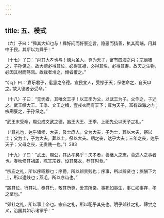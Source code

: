 ```yaml
---
---
---
```

title: 五、模式
---




（六）子曰：“舜其大知也与！舜好问而好察迩言，隐恶而扬善，执其两端，用其中于民。其斯以为舜乎！”

（十七）子曰：“舜其大孝也与！德为圣人，尊为天子，富有四海之内；宗廟饔之，子孙保之。故大德必得其位，必得其禄，必得其名，必得其寿。故天之生物，必因其材而笃焉。故栽者培之，倾者覆之。”

“《诗》曰：‘嘉乐君子，寭寭之令德。宜民宜人，受禄于天；保佑命之，自天申之。’故大德者必受命。”

（十八）子曰：“无忧者，其唯文王乎！以王季为父，以武王为子。父作之，子述之。武王缵大王、王季、文王之绪，壹戎衣而有天下；尊为天子，富有四海之内；宗廟饔之，子孙保之。”

“武王末受命，周公成文武之德，追王大王、王季，上祀先公以天子之礼。”

（“其礼也，达乎诸侯、大夫，及士庶人。父为大夫，子为士，葬以大夫，祭以士；父为士，子为大夫，葬以士，祭以大夫。期之丧，达乎大夫；三年之丧，达乎天子；父母之丧，无贵贱一也。”）383

（十九）子曰：“武王、周公，其达孝矣乎！夫孝者，善继人之志，善述人之事者也。春秋修其祖庙，陈其宗器，设其裳衣，荐其时食。”

“宗庙之礼，所以序昭穆也；序爵，所以辨贵贱也；序事，所以辨贤也；旅酬下为上，所以逮贱也；燕毛，所以序齿也。”

“践其位，行其礼，奏其乐，敬其所尊，爱其所亲。事死如事生，事亡如事存，孝之至也。”

“郊社之礼，所以事上帝也。宗庙之礼，所以祀乎其先也。明乎郊社之礼、禘尝之义，治国其如示诸掌乎！”